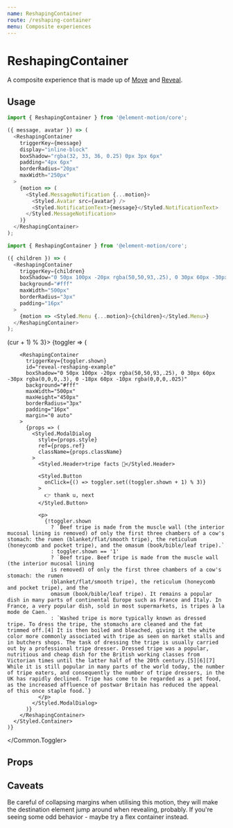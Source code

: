 ```yaml
---
name: ReshapingContainer
route: /reshaping-container
menu: Composite experiences
---
```



# ReshapingContainer

A composite experience that is made up of [Move](/move) and [Reveal](/reveal).

## Usage

<Playground>
  <NotificationPill />
</Playground>

```js
import { ReshapingContainer } from '@element-motion/core';

({ message, avatar }) => (
  <ReshapingContainer
    triggerKey={message}
    display="inline-block"
    boxShadow="rgba(32, 33, 36, 0.25) 0px 3px 6px"
    padding="4px 6px"
    borderRadius="20px"
    maxWidth="250px"
  >
    {motion => (
      <Styled.MessageNotification {...motion}>
        <Styled.Avatar src={avatar} />
        <Styled.NotificationText>{message}</Styled.NotificationText>
      </Styled.MessageNotification>
    )}
  </ReshapingContainer>
);
```

<Playground>
  <TripeMenu />
</Playground>

```js
import { ReshapingContainer } from '@element-motion/core';

({ children }) => (
  <ReshapingContainer
    triggerKey={children}
    boxShadow="0 50px 100px -20px rgba(50,50,93,.25), 0 30px 60px -30px rgba(0,0,0,.3), 0 -18px 60px -10px rgba(0,0,0,.025)"
    background="#fff"
    maxWidth="500px"
    borderRadius="3px"
    padding="16px"
  >
    {motion => <Styled.Menu {...motion}>{children}</Styled.Menu>}
  </ReshapingContainer>
);
```

<Playground>
  <Common.Toggler interval onIntervalSet={cur => (cur + 1) % 3}>
    {toggler => (
      <Styled.Container>
        <Styled.Background />

        <ReshapingContainer
          triggerKey={toggler.shown}
          id="reveal-reshaping-example"
          boxShadow="0 50px 100px -20px rgba(50,50,93,.25), 0 30px 60px -30px rgba(0,0,0,.3), 0 -18px 60px -10px rgba(0,0,0,.025)"
          background="#fff"
          maxWidth="500px"
          maxHeight="450px"
          borderRadius="3px"
          padding="16px"
          margin="0 auto"
        >
          {props => (
            <Styled.ModalDialog
              style={props.style}
              ref={props.ref}
              className={props.className}
            >
              <Styled.Header>tripe facts 🥩</Styled.Header>

              <Styled.Button
                onClick={() => toggler.set((toggler.shown + 1) % 3)}
              >
                👉 thank u, next
              </Styled.Button>

              <p>
                {!toggler.shown
                  ? `Beef tripe is made from the muscle wall (the interior mucosal lining is removed) of only the first three chambers of a cow's stomach: the rumen (blanket/flat/smooth tripe), the reticulum (honeycomb and pocket tripe), and the omasum (book/bible/leaf tripe).`
                  : toggler.shown == '1'
                  ? `Beef tripe. Beef tripe is made from the muscle wall (the interior mucosal lining
                  is removed) of only the first three chambers of a cow's stomach: the rumen
                  (blanket/flat/smooth tripe), the reticulum (honeycomb and pocket tripe), and the
                  omasum (book/bible/leaf tripe). It remains a popular dish in many parts of continental Europe such as France and Italy. In France, a very popular dish, sold in most supermarkets, is tripes à la mode de Caen.`
                  : `Washed tripe is more typically known as dressed tripe. To dress the tripe, the stomachs are cleaned and the fat trimmed off.[4] It is then boiled and bleached, giving it the white color more commonly associated with tripe as seen on market stalls and in butchers shops. The task of dressing the tripe is usually carried out by a professional tripe dresser. Dressed tripe was a popular, nutritious and cheap dish for the British working classes from Victorian times until the latter half of the 20th century.[5][6][7] While it is still popular in many parts of the world today, the number of tripe eaters, and consequently the number of tripe dressers, in the UK has rapidly declined. Tripe has come to be regarded as a pet food, as the increased affluence of postwar Britain has reduced the appeal of this once staple food.`}
              </p>
            </Styled.ModalDialog>
          )}
        </ReshapingContainer>
      </Styled.Container>
    )}

  </Common.Toggler>
</Playground>

## Props

<Props of={ReshapingContainer} />

## Caveats

Be careful of collapsing margins when utilising this motion,
they will make the destination element jump around when revealing,
probably.
If you're seeing some odd behavior - maybe try a flex container instead.
